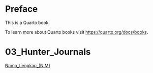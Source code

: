 # Preface {.unnumbered}

This is a Quarto book.

To learn more about Quarto books visit <https://quarto.org/docs/books>.

# 03_Hunter_Journals

[Nama_Lengkap_(NIM)](/docs/03_Hunter_Journals/Nama_Lengkap_NIM/)
